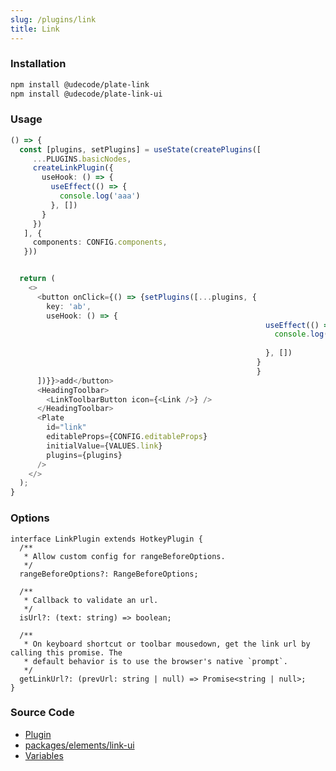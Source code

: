 ```yaml
---
slug: /plugins/link
title: Link
---
```


### Installation

```bash npm2yarn
npm install @udecode/plate-link
npm install @udecode/plate-link-ui
```

### Usage

```ts live
() => {
  const [plugins, setPlugins] = useState(createPlugins([
     ...PLUGINS.basicNodes,
     createLinkPlugin({
       useHook: () => {
         useEffect(() => {
           console.log('aaa')
         }, [])
       }
     })
   ], {
     components: CONFIG.components,
   }))


  return (
    <>
      <button onClick={() => {setPlugins([...plugins, {
        key: 'ab',
        useHook: () => {
                                                         useEffect(() => {
                                                           console.log('bbb')
                                                         
                                                         }, [])
                                                       }
                                                       }
      ])}}>add</button>
      <HeadingToolbar>
        <LinkToolbarButton icon={<Link />} />
      </HeadingToolbar>
      <Plate
        id="link"
        editableProps={CONFIG.editableProps}
        initialValue={VALUES.link}
        plugins={plugins}
      />
    </>
  );
}
```

### Options

```tsx
interface LinkPlugin extends HotkeyPlugin {
  /**
   * Allow custom config for rangeBeforeOptions.
   */
  rangeBeforeOptions?: RangeBeforeOptions;

  /**
   * Callback to validate an url.
   */
  isUrl?: (text: string) => boolean;

  /**
   * On keyboard shortcut or toolbar mousedown, get the link url by calling this promise. The
   * default behavior is to use the browser's native `prompt`.
   */
  getLinkUrl?: (prevUrl: string | null) => Promise<string | null>;
}
```

### Source Code

- [Plugin](https://github.com/udecode/plate/blob/main/packages/elements/link/src/createLinkPlugin.ts)
- [packages/elements/link-ui](https://github.com/udecode/plate/tree/main/packages/elements/link-ui/src)
- [Variables](https://github.com/udecode/plate/blob/main/docs/src/live/live.tsx)

